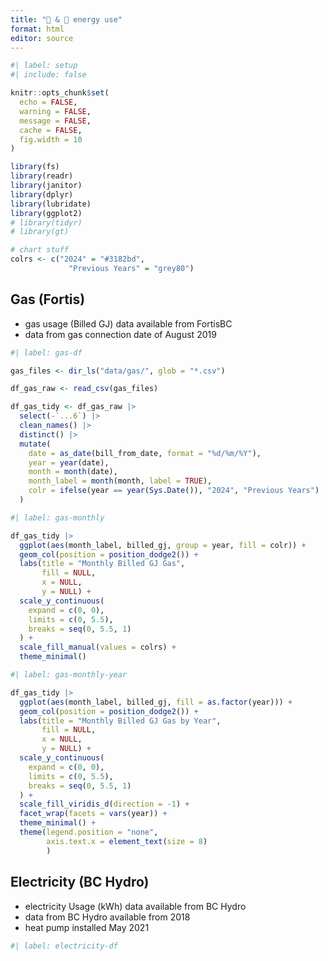 ```yaml
---
title: "🏡 & 🚙 energy use"
format: html
editor: source
---
```


```r
#| label: setup
#| include: false

knitr::opts_chunk$set(
  echo = FALSE,
  warning = FALSE,
  message = FALSE,
  cache = FALSE,
  fig.width = 10
)

library(fs)
library(readr)
library(janitor)
library(dplyr)
library(lubridate)
library(ggplot2)
# library(tidyr)
# library(gt)

# chart stuff
colrs <- c("2024" = "#3182bd",
             "Previous Years" = "grey80")
```


## Gas (Fortis)

- gas usage (Billed GJ) data available from FortisBC
- data from gas connection date of August 2019

```r
#| label: gas-df

gas_files <- dir_ls("data/gas/", glob = "*.csv")

df_gas_raw <- read_csv(gas_files)

df_gas_tidy <- df_gas_raw |>
  select(-`...6`) |>
  clean_names() |>
  distinct() |>
  mutate(
    date = as_date(bill_from_date, format = "%d/%m/%Y"),
    year = year(date),
    month = month(date),
    month_label = month(month, label = TRUE),
    colr = ifelse(year == year(Sys.Date()), "2024", "Previous Years")
  )
```


```r
#| label: gas-monthly

df_gas_tidy |>
  ggplot(aes(month_label, billed_gj, group = year, fill = colr)) +
  geom_col(position = position_dodge2()) +
  labs(title = "Monthly Billed GJ Gas",
       fill = NULL,
       x = NULL,
       y = NULL) +
  scale_y_continuous(
    expand = c(0, 0),
    limits = c(0, 5.5),
    breaks = seq(0, 5.5, 1)
  ) +
  scale_fill_manual(values = colrs) +
  theme_minimal()
```


```r
#| label: gas-monthly-year

df_gas_tidy |>
  ggplot(aes(month_label, billed_gj, fill = as.factor(year))) +
  geom_col(position = position_dodge2()) +
  labs(title = "Monthly Billed GJ Gas by Year",
       fill = NULL,
       x = NULL,
       y = NULL) +
  scale_y_continuous(
    expand = c(0, 0),
    limits = c(0, 5.5),
    breaks = seq(0, 5.5, 1)
  ) +
  scale_fill_viridis_d(direction = -1) +
  facet_wrap(facets = vars(year)) +
  theme_minimal() +
  theme(legend.position = "none",
        axis.text.x = element_text(size = 8)
        )

```


## Electricity (BC Hydro)

- electricity Usage (kWh) data available from BC Hydro
- data from BC Hydro available from 2018
- heat pump installed May 2021

```r
#| label: electricity-df


```

